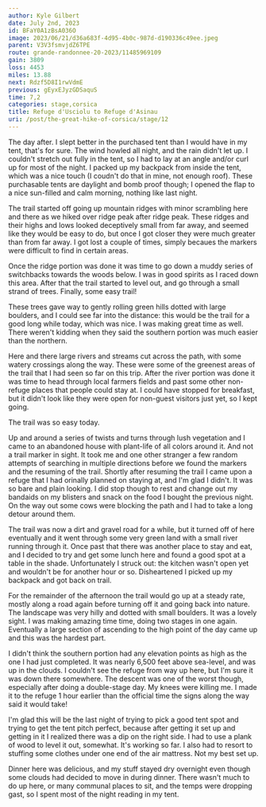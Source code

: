 ```yaml
---
author: Kyle Gilbert
date: July 2nd, 2023
id: BFaY0A1zBsA036O
image: 2023/06/21/d36a683f-4d95-4b0c-987d-d190336c49ee.jpeg
parent: V3V3fsmvjdZ6TPE
route: grande-randonnee-20-2023/11485969109
gain: 3809
loss: 4453
miles: 13.88
next: Rdzf5D8I1rwVdmE
previous: gEyxEJyzGDSaquS
time: 7,2
categories: stage,corsica
title: Refuge d'Usciolu to Refuge d'Asinau
uri: /post/the-great-hike-of-corsica/stage/12
---
```


<Stats />

<Route />

The day after. I slept better in the purchased tent than I would have in my
tent, that's for sure. The wind howled all night, and the rain didn't let up. I
couldn't stretch out fully in the tent, so I had to lay at an angle and/or curl
up for most of the night. I packed up my backpack from inside the tent, which
was a nice touch (I coudn't do that in mine, not enough roof). These purchasable
tents are daylight and bomb proof though; I opened the flap to a nice sun-filled
and calm morning, nothing like last night.

The trail started off going up mountain ridges with minor scrambling here and
there as we hiked over ridge peak after ridge peak. These ridges and their
highs and lows looked deceptively small from far away, and seemed like they
would be easy to do, but once I got closer they were much greater than from
far away. I got lost a couple of times, simply becaues the markers were
difficult to find in certain areas.

Once the ridge portion was done it was time to go down a muddy series of
switchbacks towards the woods below. I was in good spirits as I raced down
this area. After that the trail started to level out, and go through a small
strand of trees. Finally, some easy trail!

These trees gave way to gently rolling green hills dotted with large boulders,
and I could see far into the distance: this would be the trail for a good long
while today, which was nice. I was making great time as well. There weren't
kidding when they said the southern portion was much easier than the northern.

Here and there large rivers and streams cut across the path, with some watery
crossings along the way. These were some of the greenest areas of the trail that
I had seen so far on this trip. After the river portion was done it was time to
head through local farmers fields and past some other non-refuge places that
people could stay at. I could have stopped for breakfast, but it didn't look
like they were open for non-guest visitors just yet, so I kept going.

The trail was so easy today.

Up and around a series of twists and turns through lush vegetation and I came
to an abandoned house with plant-life of all colors around it. And not a trail
marker in sight. It took me and one other stranger a few random attempts of
searching in multiple directions before we found the markers and the resuming
of the trail. Shortly after resuming the trail I came upon a refuge that I had
orinally planned on staying at, and I'm glad I didn't. It was so bare and plain
looking. I did stop though to rest and change out my bandaids on my blisters and
snack on the food I bought the previous night. On the way out some cows were
blocking the path and I had to take a long detour around them.

The trail was now a dirt and gravel road for a while, but it turned off of here
eventually and it went through some very green land with a small river
running through it. Once past that there was another place to stay and eat, and
I decided to try and get some lunch here and found a good spot at a table in the
shade. Unfortunately I struck out: the kitchen wasn't open yet and wouldn't be
for another hour or so. Disheartened I picked up my backpack and got back on
trail.

For the remainder of the afternoon the trail would go up at a steady rate,
mostly along a road again before turning off it and going back into nature. The
landscape was very hilly and dotted with small boulders. It was a lovely sight.
I was making amazing time time, doing two stages in one again. Eventually a
large section of ascending to the high point of the day came up and this was
the hardest part.

I didn't think the southern portion had any elevation points as high as the one
I had just completed. It was nearly 6,500 feet above sea-level, and was up in
the clouds. I couldn't see the refuge from way up here, but I'm sure it was
down there somewhere. The descent was one of the worst though, especially after
doing a double-stage day. My knees were killing me. I made it to the refuge 1
hour earlier than the official time the signs along the way said it would take!

I'm glad this will be the last night of trying to pick a good tent spot and trying
to get the tent pitch perfect, because after getting it set up and getting in
it I realized there was a dip on the right side. I had to use a plank of wood
to level it out, somewhat. It's working so far. I also had to resort to stuffing
some clothes under one end of the air mattress. Not my best set up.

Dinner here was delicious, and my stuff stayed dry overnight even though some
clouds had decided to move in during dinner. There wasn't much to do up here,
or many communal places to sit, and the temps were dropping gast, so I spent
most of the night reading in my tent.

